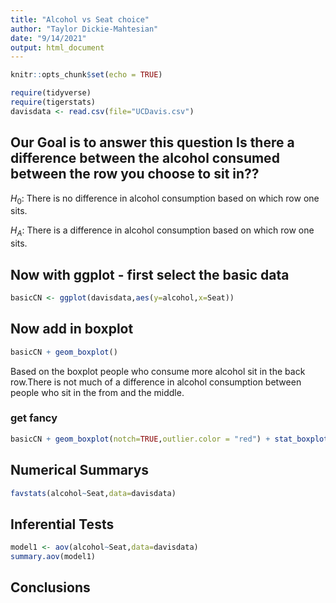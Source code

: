```yaml
---
title: "Alcohol vs Seat choice"
author: "Taylor Dickie-Mahtesian"
date: "9/14/2021"
output: html_document
---
```


```r
knitr::opts_chunk$set(echo = TRUE)
```

```r
require(tidyverse)
require(tigerstats)
davisdata <- read.csv(file="UCDavis.csv")
```
## Our Goal is to answer this question Is there a difference between the alcohol consumed between the row you choose to sit in??

$H_0$: There is no difference in alcohol consumption based on which row one sits.

$H_A$: There is a difference in alcohol consumption based on which row one sits.

## Now with ggplot - first select the basic data

```r
basicCN <- ggplot(davisdata,aes(y=alcohol,x=Seat))
```
## Now add in boxplot

```r
basicCN + geom_boxplot()
```
  
  Based on the boxplot people who consume more alcohol sit in the back row.There is not much of a difference in alcohol consumption between people who sit in the from and the middle.   
  
### get fancy  

```r
basicCN + geom_boxplot(notch=TRUE,outlier.color = "red") + stat_boxplot(geom ='errorbar') + labs(title="Fancy notch boxplot \n with 2 lines")
```

## Numerical Summarys 

```r
favstats(alcohol~Seat,data=davisdata)
```

## Inferential Tests
   
```r
model1 <- aov(alcohol~Seat,data=davisdata)
summary.aov(model1)
```

## Conclusions


